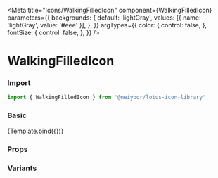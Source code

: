 
<Meta
  title="Icons/WalkingFilledIcon"
  component={WalkingFilledIcon}
  parameters={{
    backgrounds: {
      default: 'lightGray',
      values: [{ name: 'lightGray', value: '#eee' }],
    },
  }}
  argTypes={{
    color: {
      control: false,
    },
    fontSize: {
      control: false,
    },
  }}
/>


# WalkingFilledIcon

<Description of={WalkingFilledIcon} />

### Import

```ts
import { WalkingFilledIcon } from '@neiybor/lotus-icon-library'
```

### Basic

<Canvas>
  <Story name="Simple">
    {Template.bind({})}
  </Story>
</Canvas>

### Props

<ArgsTable story="Simple" />

### Variants

<Canvas>
  <Story name="Variants">
    <div style={{ display: 'flex', gap: 20 }}>
      <WalkingFilledIcon color="gold" fontSize="100px" />
    </div>
  </Story>
</Canvas>